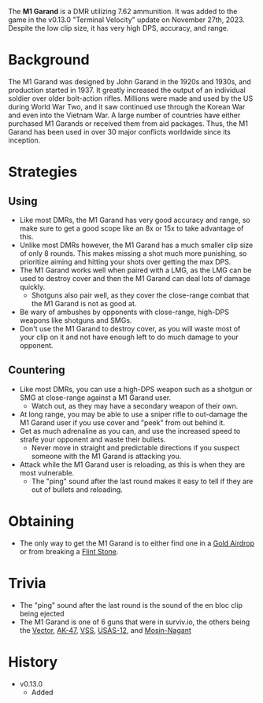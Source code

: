 The **M1 Garand** is a DMR utilizing 7.62 ammunition.  It was added to the game in the v0.13.0 "Terminal Velocity" update on November 27th, 2023. Despite the low clip size, it has very high DPS, accuracy, and range.

# Background
The M1 Garand was designed by John Garand in the 1920s and 1930s, and production started in 1937. It greatly increased the output of an individual soldier over older bolt-action rifles. Millions were made and used by the US during World War Two, and it saw continued use through the Korean War and even into the Vietnam War. A large number of countries have either purchased M1 Garands or received them from aid packages. Thus, the M1 Garand has been used in over 30 major conflicts worldwide since its inception.

# Strategies
## Using
- Like most DMRs, the M1 Garand has very good accuracy and range, so make sure to get a good scope like an 8x or 15x to take advantage of this.
- Unlike most DMRs however, the M1 Garand has a much smaller clip size of only 8 rounds. This makes missing a shot much more punishing, so prioritize aiming and hitting your shots over getting the max DPS.
- The M1 Garand works well when paired with a LMG, as the LMG can be used to destroy cover and then the M1 Garand can deal lots of damage quickly.
    - Shotguns also pair well, as they cover the close-range combat that the M1 Garand is not as good at.
- Be wary of ambushes by opponents with close-range, high-DPS weapons like shotguns and SMGs. 
- Don't use the M1 Garand to destroy cover, as you will waste most of your clip on it and not have enough left to do much damage to your opponent.

## Countering
- Like most DMRs, you can use a high-DPS weapon such as a shotgun or SMG at close-range against a M1 Garand user.
    - Watch out, as they may have a secondary weapon of their own.
- At long range, you may be able to use a sniper rifle to out-damage the M1 Garand user if you use cover and "peek" from out behind it.
- Get as much adrenaline as you can, and use the increased speed to strafe your opponent and waste their bullets.
    - Never move in straight and predictable directions if you suspect someone with the M1 Garand is attacking you.
- Attack while the M1 Garand user is reloading, as this is when they are most vulnerable.
    - The "ping" sound after the last round makes it easy to tell if they are out of bullets and reloading.

# Obtaining
- The only way to get the M1 Garand is to either find one in a [Gold Airdrop](/obstacles/gold_airdrop_crate) or from breaking a [Flint Stone](/obstacles/flint_stone).

# Trivia
- The "ping" sound after the last round is the sound of the en bloc clip being ejected
- The M1 Garand is one of 6 guns that were in surviv.io, the others being the [Vector](/weapons/guns/vector), [AK-47](/weapons/guns/ak47), [VSS](/weapons/guns/vss), [USAS-12](/weapons/guns/usas12), and [Mosin-Nagant](/weapons/guns/mosin)

# History
- v0.13.0
    - Added